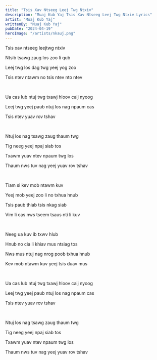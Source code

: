 ```yaml
---
title: "Tsis Xav Ntseeg Leej Twg Ntxiv"
description: "Muaj Kub Yaj Tsis Xav Ntseeg Leej Twg Ntxiv Lyrics"
artist: "Muaj Kub Yaj"
writtenBy: "Muaj Kub Yaj"
pubDate: "2024-04-19"
heroImage: "/artists/nkauj.png"
---
```


Tsis xav ntseeg leejtwg ntxiv

Ntsib tsawg zaug los zoo li qub

Leej twg los dag twg yeej yog zoo

Tsis ntev ntawm no tsis ntev nto ntev

<br />

Ua cas lub ntuj twg txawj hloov caij nyoog

Leej twg yeej paub ntuj los nag npaum cas

Tsis ntev yuav rov tshav

<br />

Ntuj los nag tsawg zaug thaum twg

Tig neeg yeej npaj siab tos

Txawm yuav ntev npaum twg los

Thaum nws tuv nag yeej yuav rov tshav

<br />

Tiam si kev mob ntawm kuv

Yeej mob yeej zoo li no txhua hnub

Tsis paub thiab tsis nkag siab

Vim li cas nws tseem tsaus nti li kuv

<br />

Neeg ua kuv ib txwv hlub

Hnub no cia li khiav mus ntsiag tos

Nws mus ntuj nag nrog poob txhua hnub

Kev mob ntawm kuv yeej tsis duav mus

<br />

Ua cas lub ntuj twg txawj hloov caij nyoog

Leej twg yeej paub ntuj los nag npaum cas

Tsis ntev yuav rov tshav

<br />

Ntuj los nag tsawg zaug thaum twg

Tig neeg yeej npaj siab tos

Txawm yuav ntev npaum twg los

Thaum nws tuv nag yeej yuav rov tshav
